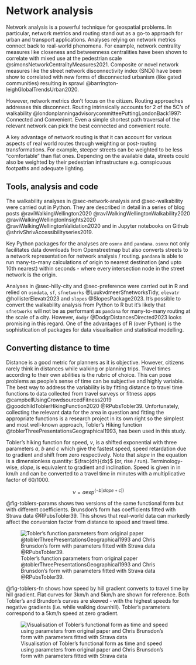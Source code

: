 # Network analysis {#sec-network-analysis}

Network analysis is a powerful technique for geospatial problems. In particular, network metrics and routing stand out as a go-to approach for urban and transport applications. Analyses relying on network metrics connect back to real-world phenomena. For example, network centrality measures like closeness and betweenness centralities have been shown to correlate with mixed use at the pedestrian scale @simonsNetworkCentralityMeasures2021. Composite or novel network measures like the street network disconnectivity index (SNDi) have been show to correlated with new forms of disconnected urbanism (like gated communities) resulting in sprawl @barrington-leighGlobalTrendsUrban2020. 

However, network metrics don't focus on the citizen. Routing approaches addresses this disconnect. Routing intrinsically accounts for 2 of the 5C's of walkability @londonplanningadvisorycommitteePuttingLondonBack1997: Connected and Convenient. Even a simple shortest path traversal of the relevant network can pick the best connected and convenient route.

A key advantage of network routing is that it can account for various aspects of real world routes through weighting or post-routing transformations. For example, steeper streets can be weighted to be less "comfortable" than flat ones. Depending on the available data, streets could also be weighted by their pedestrian infrastructure e.g. conspicuous footpaths and adequate lighting. 

## Tools, analysis and code
The walkability analyses in @sec-network-analysis and @sec-walkability were carried out in Python. They are described in detail in a series of blog posts @raviWalkingWellington2020 @raviWalkingWellingtonWalkability2020 @raviWalkingWellingtonInsights2020 @raviWalkingWellingtonValidation2020 and in Jupyter notebooks on Github @shrivShrivAccessibilityseries2019. 

Key Python packages for the analyses are `osmnx` and `pandana`. `osmnx` not only facilitates data downloads from Openstreetmap but also converts streets to a network representation for network analysis / routing. `pandana` is able to run many-to-many calculations of origin to nearest destination (and upto 10th nearest) within seconds - where every intersection node in the street network is the origin. 

Analyses in @sec-hilly-city and @sec-preference were carried out in R and relied on `osmdata`, `sf`, `sfnetworks` @LuukvdmeerSfnetworksTidy, `elevatr` @hollisterElevatr2023 and `slopes` @SlopesPackage2023. It's possible to convert the walkability analysis from Python to R but it's likely that `sfnetworks` will not be as performant as `pandana` for many-to-many routing at the scale of a city. However, `dodgr` @DodgrDistancesDirected2023 looks promising in this regard. One of the advantages of R (over Python) is the sophistication of packages for data visualisation and statistical modelling.  


## Converting distance to time {#sec-dist-time-conversion}

Distance is a good metric for planners as it is objective. However, citizens rarely think in distances while walking or planning trips. Travel times according to their own abilities is the rubric of choice. This can pose problems as people's sense of time can be subjective and highly variable. The best way to address the variability is by fitting distance to travel time functions to data collected from travel surveys or fitness apps @campbellUsingCrowdsourcedFitness2019 @goodchildToblerHikingFunction2020 @RPubsTobler39. Unfortunately, collecting the relevant data for the area in question and fitting the appropriate functions is a research project in its own right so the simplest and most well-known approach, Tobler's Hiking function @toblerThreePresentationsGeographical1993, has been used in this study. 

Tobler’s hiking function for speed, $\nu$, is a shifted exponential with three parameters $a$, $b$ and $c$ which give the fastest speed, speed retardation due to gradient and shift from zero respectively. Note that $slope$ in the equation is a dimensionless quantity: $\frac{dh}{dx}$  (or, rise / run). Terminology-wise, 
$slope$, is equivalent to gradient and inclination. Speed is given in in km/h and can be converted to a travel time in minutes with a multiplicative factor of 60/1000. 


$$
\nu = a \exp^{(-b|slope + c|)}
$$

@fig-toblers-params shows two versions of the same functional form but with different coefficients. Brunsdon's form has coefficients fitted with Strava data @RPubsTobler39. This shows that real-world data can markedly affect the conversion factor from distance to speed and travel time.  

![Tobler's function parameters from original paper @toblerThreePresentationsGeographical1993 and Chris Brunsdon's form with parameters fitted with Strava data @RPubsTobler39.](assets/toblers-params.png){#fig-toblers-params}


@fig-toblers-fn shows how speed by hill gradient converts to travel time by hill gradient. Flat curves for 3km/h and 5km/h are shown for reference. Both Tobler's and Brundon's curves are skewed - with the highest speeds for negative gradients (i.e. while walking downhill). Tobler's parameters correspond to a 5km/h speed at zero gradient. 

![Visualisation of Tobler's functional form as time and speed using parameters from original paper and Chris Brunsdon's form with parameters fitted with Strava data](assets/toblers-fn.png){#fig-toblers-fn}
